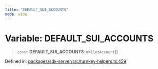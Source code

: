```yaml
---
title: "DEFAULT_SUI_ACCOUNTS"
mode: wide
---
```

  
# Variable: DEFAULT\_SUI\_ACCOUNTS

> `const` **DEFAULT\_SUI\_ACCOUNTS**: `WalletAccount`[]

Defined in: [packages/sdk-server/src/turnkey-helpers.ts:459](https://github.com/tkhq/sdk/blob/94193410cf3571aa019a0b9408107eeb43e39e16/packages/sdk-server/src/turnkey-helpers.ts#L459)
